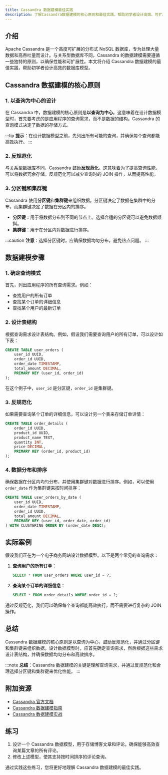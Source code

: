 ```yaml
---
title: Cassandra 数据建模最佳实践
description: 了解Cassandra数据建模的核心原则和最佳实践，帮助初学者设计高效、可扩展的数据库模型。
---
```


## 介绍

Apache Cassandra 是一个高度可扩展的分布式 NoSQL 数据库，专为处理大量数据和高吞吐量而设计。与关系型数据库不同，Cassandra 的数据建模需要遵循一些独特的原则，以确保性能和可扩展性。本文将介绍 Cassandra 数据建模的最佳实践，帮助初学者设计高效的数据库模型。

## Cassandra 数据建模的核心原则

### 1. 以查询为中心的设计

在 Cassandra 中，数据建模的核心原则是**以查询为中心**。这意味着在设计数据模型时，首先要考虑的是应用程序的查询需求，而不是数据的结构。Cassandra 的查询模式决定了数据的存储方式。

:::tip
**提示**：在设计数据模型之前，先列出所有可能的查询，并确保每个查询都能高效执行。
:::

### 2. 反规范化

与关系型数据库不同，Cassandra 鼓励**反规范化**。这意味着为了提高查询性能，可以将数据冗余存储。反规范化可以减少查询时的 JOIN 操作，从而提高性能。

### 3. 分区键和集群键

Cassandra 使用**分区键**和**集群键**来组织数据。分区键决定了数据在集群中的分布，而集群键决定了数据在分区内的排序。

- **分区键**：用于将数据分布到不同的节点上。选择合适的分区键可以避免数据倾斜。
- **集群键**：用于在分区内对数据进行排序。

:::caution
**注意**：选择分区键时，应确保数据均匀分布，避免热点问题。
:::

## 数据建模步骤

### 1. 确定查询模式

首先，列出应用程序的所有查询需求。例如：

- 查找用户的所有订单
- 查找某个订单的详细信息
- 查找某个用户的最新订单

### 2. 设计表结构

根据查询需求设计表结构。例如，假设我们需要查询用户的所有订单，可以设计如下表：

```sql
CREATE TABLE user_orders (
    user_id UUID,
    order_id UUID,
    order_date TIMESTAMP,
    total_amount DECIMAL,
    PRIMARY KEY (user_id, order_id)
);
```

在这个例子中，`user_id` 是分区键，`order_id` 是集群键。

### 3. 反规范化

如果需要查询某个订单的详细信息，可以设计另一个表来存储订单详情：

```sql
CREATE TABLE order_details (
    order_id UUID,
    product_id UUID,
    product_name TEXT,
    quantity INT,
    price DECIMAL,
    PRIMARY KEY (order_id, product_id)
);
```

### 4. 数据分布和排序

确保数据在分区内均匀分布，并使用集群键对数据进行排序。例如，可以使用 `order_date` 作为集群键来按时间排序：

```sql
CREATE TABLE user_orders_by_date (
    user_id UUID,
    order_date TIMESTAMP,
    order_id UUID,
    total_amount DECIMAL,
    PRIMARY KEY (user_id, order_date, order_id)
) WITH CLUSTERING ORDER BY (order_date DESC);
```

## 实际案例

假设我们正在为一个电子商务网站设计数据模型。以下是两个常见的查询需求：

1. **查询用户的所有订单**：
   ```sql
   SELECT * FROM user_orders WHERE user_id = ?;
   ```

2. **查询某个订单的详细信息**：
   ```sql
   SELECT * FROM order_details WHERE order_id = ?;
   ```

通过反规范化，我们可以确保每个查询都能高效执行，而不需要进行复杂的 JOIN 操作。

## 总结

Cassandra 数据建模的核心原则是以查询为中心，鼓励反规范化，并通过分区键和集群键来组织数据。设计数据模型时，应首先确定查询需求，然后根据这些需求设计表结构，并确保数据均匀分布和高效排序。

:::note
**总结**：Cassandra 数据建模的关键是理解查询需求，并通过反规范化和合理选择分区键和集群键来优化性能。
:::

## 附加资源

- [Cassandra 官方文档](https://cassandra.apache.org/doc/latest/)
- [Cassandra 数据建模指南](https://www.datastax.com/dev/blog/basic-rules-of-cassandra-data-modeling)
- [Cassandra 数据建模实战](https://www.youtube.com/watch?v=HdJlsOZVGwM)

## 练习

1. 设计一个 Cassandra 数据模型，用于存储博客文章和评论。确保能够高效查询某篇文章的所有评论。
2. 修改上述模型，使其支持按时间排序的评论查询。

通过实践这些练习，您将更好地理解 Cassandra 数据建模的最佳实践。